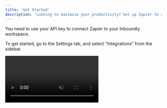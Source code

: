 ```yaml
---
title: 'Get Started'
description: 'Looking to maximize your productivity? Set up Zapier to automate tasks between Inboundly and other platforms.'
---
```


<Info>You need to use your API key to connect Zapier to your Inboundly workspace.</Info>

To get started, go to the Settings tab, and select "Integrations" from the sidebar.

<video autoplay="true" muted="true" loop playsinline className="w-full aspect-video" src="/videos/guides_zapierinvite.mp4" />

Under Platforms, click "Get Started" and accept the Zapier invite.

Then, create a new Zap and search for "Inboundly". Then, continue creating your Zap as needed.

You can choose from several triggers on Zapier. Here's what each of them means:
<AccordionGroup>
	<Accordion title="New Lead Created">Triggers when a new lead is created. Each lead object contains their  𝕏/Twitter name and handle, the inbox they are associated with, and the date they were created.</Accordion>
	<Accordion title="New List Created">Triggers when a new list is created. Each list object contains the list's name, tag, and the inbox they are associated with.</Accordion>
	<Accordion title="Lead Added to List">Triggers when a lead is added to a list. Each lead object contains their  𝕏/Twitter name and handle, the inbox they are associated with, and the name and tag of the list they were added to.</Accordion>
</AccordionGroup>